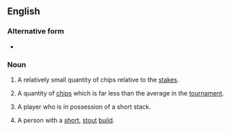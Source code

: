 ==English==

===Alternative form===
*{{l|en|shortstack}}

===Noun===
{{en-noun}}

# {{lb|en|poker}} A relatively small quantity of chips relative to the [[stakes]].
# {{lb|en|poker tournament}} A quantity of [[chips]] which is far less than the average in the [[tournament]].
# {{lb|en|poker}} A player who is in possession of a short stack.
# {{lb|en|colloquial}} A person with a [[short]], [[stout]] [[build]].